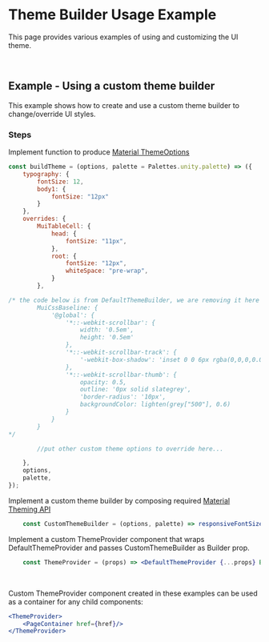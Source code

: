 
<Meta title="Examples/Themes/Builder/README"/>

# Theme Builder Usage Example

This page provides various examples of using and customizing the UI theme.

<br/>

## Example - Using a custom theme builder

This example shows how to create and use a custom theme builder to change/override UI styles.

### Steps

Implement function to produce [Material ThemeOptions](https://material-ui.com/customization/theming/#createmuitheme-options-args-theme)


```jsx
const buildTheme = (options, palette = Palettes.unity.palette) => ({
    typography: {
        fontSize: 12,
        body1: {
            fontSize: "12px"
        }
    },
    overrides: {
        MuiTableCell: {
            head: {
                fontSize: "11px",
            },
            root: {
                fontSize: "12px",
                whiteSpace: "pre-wrap",
            }
        },

/* the code below is from DefaultThemeBuilder, we are removing it here to use default Material UI styles
		MuiCssBaseline: {
			'@global': {
				'*::-webkit-scrollbar': {
					width: '0.5em',
					height: '0.5em'
				},
				'*::-webkit-scrollbar-track': {
					'-webkit-box-shadow': 'inset 0 0 6px rgba(0,0,0,0.00)',
				},
				'*::-webkit-scrollbar-thumb': {
					opacity: 0.5,
					outline: '0px solid slategrey',
					'border-radius': '10px',
					backgroundColor: lighten(grey["500"], 0.6)
				}
			}
		}
*/

        //put other custom theme options to override here...

    },
    options,
    palette,
});
```

Implement a custom theme builder by composing required [Material Theming API](https://material-ui.com/customization/theming)

```jsx
    const CustomThemeBuilder = (options, palette) => responsiveFontSizes(createMuiTheme(buildTheme(options, palette)));
```

Implement a custom ThemeProvider component that wraps DefaultThemeProvider and passes CustomThemeBuilder as Builder prop.

```jsx
    const ThemeProvider = (props) => <DefaultThemeProvider {...props} Builder={CustomThemeBuilder}/>;
```

<br/>

Custom ThemeProvider component created in these examples can be used as a container for any child components:

```jsx
<ThemeProvider>
    <PageContainer href={href}/>
</ThemeProvider>
```
